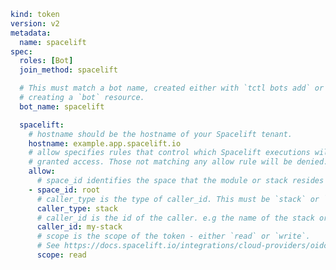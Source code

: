 ```yaml
kind: token
version: v2
metadata:
  name: spacelift
spec:
  roles: [Bot]
  join_method: spacelift

  # This must match a bot name, created either with `tctl bots add` or by
  # creating a `bot` resource.
  bot_name: spacelift

  spacelift:
    # hostname should be the hostname of your Spacelift tenant.
    hostname: example.app.spacelift.io
    # allow specifies rules that control which Spacelift executions will be
    # granted access. Those not matching any allow rule will be denied.
    allow:
      # space_id identifies the space that the module or stack resides within.
    - space_id: root
      # caller_type is the type of caller_id. This must be `stack` or `module`.
      caller_type: stack
      # caller_id is the id of the caller. e.g the name of the stack or module.
      caller_id: my-stack
      # scope is the scope of the token - either `read` or `write`.
      # See https://docs.spacelift.io/integrations/cloud-providers/oidc/#about-scopes
      scope: read
```